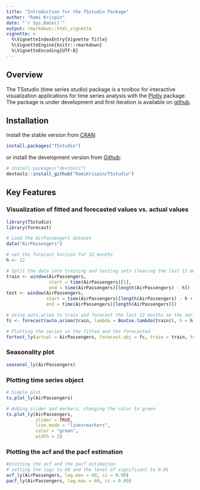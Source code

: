 ```yaml
---
title: "Introduction for the TSstudio Package"
author: "Rami Krispin"
date: "`r Sys.Date()`"
output: rmarkdown::html_vignette
vignette: >
  %\VignetteIndexEntry{Vignette Title}
  %\VignetteEngine{knitr::rmarkdown}
  %\VignetteEncoding{UTF-8}
---
```


## **Overview**

The TSstudio (time series studio) package is a toolbox for interactive visualization applications for time series analysis with the [Plotly](https://plot.ly/r/) package. The package is under development and first iteration is available on [github](https://github.com/RamiKrispin/TSstudio).

## **Installation**

Install the stable version from [CRAN](https://cran.r-project.org/web/packages/TSstudio/index.html):
``` r
install.packages("TSstudio")
```

or install the development version from [Github](https://github.com/RamiKrispin/TSstudio):
``` r
# install.packages("devtools")
devtools::install_github("RamiKrispin/TSstudio")
```

## **Key Features**

### Visualization of fitted and forecasted values vs. actual values

```r
library(TSstudio)
library(forecast)

# Load the AirPassengers dataset
data("AirPassengers")

# set the forecast horizon for 12 months
h <- 12 

# Split the data into training and testing sets (leaving the last 12 months for testing)
train <- window(AirPassengers, 
                start = time(AirPassengers)[1], 
                end = time(AirPassengers)[length(AirPassengers) - h])
test <- window(AirPassengers, 
               start = time(AirPassengers)[length(AirPassengers) - h + 1], 
               end = time(AirPassengers)[length(AirPassengers)])

# Using auto.arima to train and forecast the last 12 months on the series
fc <- forecast(auto.arima(train, lambda = BoxCox.lambda(train)), h = h)

# Plotting the series vs the fitted and the forecasted
fortest_ly(actual = AirPassengers, forecast.obj = fc, train = train, test = test)

```

### Seasonality plot

```r
seasonal_ly(AirPassengers)
```


### Plotting time series object
```r
# Simple plot
ts.plot_ly(AirPassengers)
```

```r
# Adding slider and markers, changing the color to green
ts.plot_ly(AirPassengers, 
           slider = TRUE, 
           line.mode = "lines+markers", 
           color = "green", 
           width = 2)

```

### Plotting the acf and the pacf estimation

```r
#plotting the acf and the pacf estimation
# setting the lags to 60 and the level of significant to 0.01
acf_ly(AirPassengers, lag.max = 60, ci = 0.99)
pacf_ly(AirPassengers, lag.max = 60, ci = 0.99)
```

